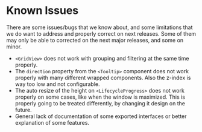 # Known Issues

There are some issues/bugs that we know about, and some limitations that we do want to address and properly correct on next releases.
Some of them may only be able to corrected on the next major releases, and some on minor.

- `<GridView>` does not work with grouping and filtering at the same time properly.
- The `direction` property from the `<Tooltip>` component does not work properly with many different wrapped components. Also the z-index is way too low and not configurable.
- The auto resize of the height on `<LifecycleProgress>` does not work properly on some cases, like when the window is maximized. This is properly going to be treated differently, by changing it design on the future.
- General lack of documentation of some exported interfaces or better explanation of some features. 